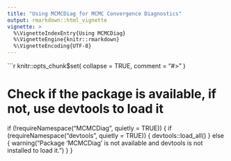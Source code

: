 ```yaml
---
title: "Using MCMCDiag for MCMC Convergence Diagnostics"
output: rmarkdown::html_vignette
vignette: >
  %\VignetteIndexEntry{Using MCMCDiag}
  %\VignetteEngine{knitr::rmarkdown}
  %\VignetteEncoding{UTF-8}
---
```


```r
knitr::opts_chunk$set(
  collapse = TRUE,
  comment = "#>"
)

# Check if the package is available, if not, use devtools to load it
if (!requireNamespace("MCMCDiag", quietly = TRUE)) {
  if (requireNamespace("devtools", quietly = TRUE)) {
    devtools::load_all()
  } else {
    warning("Package 'MCMCDiag' is not available and devtools is not installed to load it.")
  }
}

